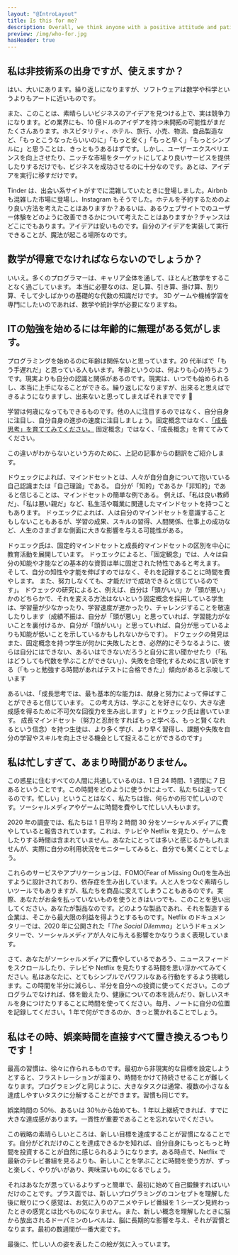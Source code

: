 ```yaml
---
layout: "@IntroLayout"
title: Is this for me?
description: Overall, we think anyone with a positive attitude and patience to learn will be a great fit.
preview: /img/who-for.jpg
hasHeader: true
---
```

## 私は非技術系の出身ですが、使えますか？

はい、大いにあります。繰り返しになりますが、ソフトウェアは数学や科学というよりもアートに近いものです。

また、このことは、素晴らしいビジネスのアイデアを見つける上で、実は競争力になります。どの業界にも、10 億ドルのアイデアを持つ未開拓の可能性がまだたくさんあります。ホスピタリティ、ホテル、旅行、小売、物流、食品製造など、「もっとこうなったらいいのに」「もっと安く」「もっと早く」「もっとシンプルに」と思うことは、きっともうあるはずです。しかし、ユーザーエクスペリエンスを向上させたり、ニッチな市場をターゲットにしてより良いサービスを提供したりするだけでも、ビジネスを成功させるのに十分なのです。あとは、アイデアを実行に移すだけです。

Tinder は、出会い系サイトがすでに混雑していたときに登場しました。Airbnb も混雑した市場に登場し、Instagram もそうでした。ホテルを予約するためのより良い方法を考えたことはありますか？あるいは、あるウェブサイトでのユーザー体験をどのように改善できるかについて考えたことはありますか？チャンスはどこにでもあります。アイデアは安いものです。自分のアイデアを実装して実行できることが、魔法が起こる場所なのです。

## 数学が得意でなければならないのでしょうか？

いいえ。多くのプログラマーは、キャリア全体を通して、ほとんど数学をすることなく過ごしています。 本当に必要なのは、足し算、引き算、掛け算、割り算、そして少しばかりの基礎的な代数の知識だけです。 3D ゲームや機械学習を専門にしたいのであれば、数学や統計学が必要になりますね。

## ITの勉強を始めるには年齢的に無理がある気がします。

プログラミングを始めるのに年齢は関係ないと思っています。20 代半ばで「もう手遅れだ」と思っている人もいます。年齢というのは、何よりも心の持ちようです。現実よりも自分の認識と関係があるのです。現実は、いつでも始められるし、本当に上手になることができる。繰り返しになりますが、出来ると思えばできるようになりますし、出来ないと思ってしまえばそれまでです 🙂

学習は何歳になってもできるものです。他の人に注目するのではなく、自分自身に注目し、自分自身の進歩の速度に注目しましょう。固定概念ではなく、[「成長思考」を育ててみてください。](https://www-edglossary-org.translate.goog/growth-mindset/?_x_tr_sl=en&_x_tr_tl=ja&_x_tr_hl=en-US&_x_tr_pto=wapp) 固定概念」ではなく、「成長概念」を育ててみてください。

この違いがわからないという方のために、上記の記事からの翻訳をご紹介します。

ドウェックによれば、マインドセットとは、人々が自分自身について抱いている自己認識または「自己理論」である。  自分が「知的」であるか「非知的」であると信じることは、マインドセットの簡単な例である。  例えば、「私は良い教師だ」、「私は悪い親だ」など、私生活や職業に関連したマインドセットを持つこともあります。  ドゥエックによれば、人は自分のマインドセットを意識することもしないこともあるが、学習の成果、スキルの習得、人間関係、仕事上の成功など、人生のさまざまな側面に大きな影響を与える可能性がある。

ドゥエック氏は、固定的マインドセットと成長的マインドセットの区別を中心に教育活動を展開しています。  ドゥエックによると、「固定観念」では、人々は自分の知能や才能などの基本的な資質は単に固定された特性であると考えます。  そして、自分の知性や才能を伸ばすのではなく、それを記録することに時間を費やします。  また、努力しなくても、才能だけで成功できると信じているのです」。  ドウェックの研究によると、例えば、自分は「頭がいい」か「頭が悪い」かのどちらかで、それを変える方法はないという固定概念を採用している学生は、学習量が少なかったり、学習速度が遅かったり、チャレンジすることを敬遠したりします（成績不振は、自分が「頭が悪い」と思っていれば、学習能力がないことを裏付けるか、自分が「頭がいい」と思っていれば、自分が思っているよりも知能が低いことを示しているかもしれないからです）。  ドウェックの発見はまた、固定概念を持つ学生が何かに失敗したとき、必然的にそうなるように、彼らは自分にはできない、あるいはできないだろうと自分に言い聞かせたり（「私はどうしても代数を学ぶことができない」）、失敗を合理化するために言い訳をする（「もっと勉強する時間があればテストに合格できた」）傾向があると示唆しています

あるいは、「成長思考では、最も基本的な能力は、献身と努力によって伸ばすことができると信じています。  この考え方は、学ぶことを好きになり、大きな達成感を得るために不可欠な回復力を生み出します」とドウェック氏は書いています。  成長マインドセット（努力と忍耐をすればもっと学べる、もっと賢くなれるという信念）を持つ生徒は、より多く学び、より早く習得し、課題や失敗を自分の学習やスキルを向上させる機会として捉えることができるのです」

## 私は忙しすぎて、あまり時間がありません。

この惑星に住むすべての人間に共通しているのは、1 日 24 時間、1 週間に 7 日あるということです。この時間をどのように使うかによって、私たちは違ってくるのです。忙しい」ということはなく、私たちは皆、何らかの形で忙しいのです。ソーシャルメディアやゲームに時間を費やして忙しい人もいます。

2020 年の調査では、私たちは 1 日平均 2 時間 30 分をソーシャルメディアに費やしていると報告されています。これは、テレビや Netflix を見たり、ゲームをしたりする時間は含まれていません。あなたにとっては多いと感じるかもしれませんが、実際に自分の利用状況をモニターしてみると、自分でも驚くことでしょう。

これらのサービスやアプリケーションは、FOMO(Fear of Missing Out)を生み出すように設計されており、依存症を生み出しています。人と人をつなぐ素晴らしいツールでもありますが、私たちを商品に変えてしまうこともあるのです。実際、あなたがお金を払っていないものを使うときはいつでも、このことを思い出してください。あなたが製品なのです。どのような製品であれ、それを製造する企業は、そこから最大限の利益を得ようとするものです。Netflix のドキュメンタリーでは、2020 年に公開された「_The Social Dilemma_」というドキュメンタリーで、ソーシャルメディアが人々に与える影響をかなりうまく表現しています。

さて、あなたがソーシャルメディアに費やしているであろう、ニュースフィードをスクロールしたり、テレビや Netflix を見たりする時間を思い浮かべてみてください。私はあなたに、とてもシンプルでパワフルなある行動をするよう挑戦します。この時間を半分に減らし、半分を自分への投資に使ってください。このプログラムでなければ、体を鍛えたり、健康についての本を読んだり、新しいスキルを身につけたりすることに時間を使ってください。毎月、ノートに自分の位置を記録してください。1 年で何ができるのか、きっと驚かれることでしょう。

## 私はその時、娯楽時間を直接すべて置き換えるつもりです！

最高の習慣は、徐々に作られるものです。最初から非現実的な目標を設定しようとすると、フラストレーションが溜まり、時間をかけて持続させることが難しくなります。プログラミングと同じように、大きなタスクは通常、複数の小さな＆達成しやすいタスクに分解することができます。習慣も同じです。

娯楽時間の 50％、あるいは 30％から始めても、1 年以上継続できれば、すでに大きな達成感があります。一貫性が重要であることを忘れないでください。

この戦略の素晴らしいところは、新しい目標を達成することが習慣になることです。自分がどれだけのことを達成できるかを知れば、自分自身にもっともっと時間を投資することが自然に感じられるようになります。ある時点で、Netflix で最新のテレビ番組を見るよりも、新しいことを学ぶことに時間を使う方が、ずっと楽しく、やりがいがあり、興味深いものになるでしょう。

それはあなたが思っているよりずっと簡単で、最初に始めて自己鍛錬すればいいだけのことです。プラス面では、新しいプログラミングのコンセプトを理解した後に眠りにつく感覚は、お気に入りのアニメやテレビ番組を 1 シーズン見終わったときの感覚とは比べものになりません。また、新しい概念を理解したときに脳から放出されるドーパミンのレベルは、脳に長期的な影響を与え、それが習慣となります。最初の数週間が一番大変です。

最後に、忙しい人の姿を表したこの絵が気に入っています。